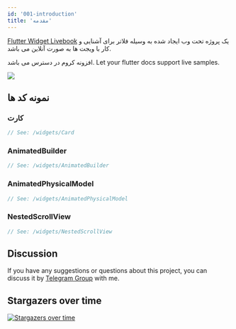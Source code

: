 ```yaml
---
id: '001-introduction'
title: 'مقدمه'
---
```


[Flutter Widget Livebook](https://flutter-widget.live) یک پروژه تحت وب ایجاد شده به وسیله فلاتر برای آشنایی و کار با ویجت ها به صورت آنلاین می باشد.

افزونه کروم در دسترس می باشد. Let your flutter docs support live samples.

[![](/images/chrome-web-store.svg)](https://chrome.google.com/webstore/detail/flutter-widget-livebook/lnabimpogllgckbeoneoegflahpefomf)

## نمونه کد ها

### کارت

```dart liveslice=Card
// See: /widgets/Card
```

### AnimatedBuilder

```dart liveslice=AnimatedBuilder height=400px
// See: /widgets/AnimatedBuilder
```

### AnimatedPhysicalModel

```dart liveslice=AnimatedPhysicalModel
// See: /widgets/AnimatedPhysicalModel
```

### NestedScrollView

```dart liveslice=NestedScrollView mockup=iPhone7
// See: /widgets/NestedScrollView
```

## Discussion

If you have any suggestions or questions about this project, you can discuss it by [Telegram Group](https://t.me/flutterwidgetlivebook) with me.

## Stargazers over time

[![Stargazers over time](https://starchart.cc/blankapp/flutter-widget-livebook.svg)](https://starchart.cc/blankapp/flutter-widget-livebook)
